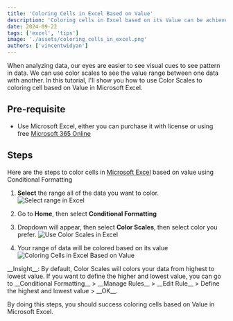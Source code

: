 ```yaml
---
title: 'Coloring Cells in Excel Based on Value'
description: 'Coloring cells in Excel based on its Value can be achieve using Color Scales feature in Conditional Formatting'
date: 2024-09-22
tags: ['excel', 'tips']
image: './assets/coloring_cells_in_excel.png'
authors: ['vincentwidyan']
---
```



When analyzing data, our eyes are easier to see visual cues to see pattern in data. We can use color scales to see the value range between one data with another. In this tutorial, I'll show you how to use Color Scales to coloring cell based on Value in Microsoft Excel. 

## Pre-requisite
- Use Microsoft Excel, either you can purchase it with license or using free [Microsoft 365 Online](https://www.microsoft.com/en-us/microsoft-365/free-office-online-for-the-web#:~:text=Use%20Microsoft%20365%20apps%20for,the%20web%20(formerly%20Office).)
## Steps
Here are the steps to color cells in [Microsoft Excel](https://excel.cloud.microsoft) based on value using Conditional Formatting

1. __Select__ the range all of the data you want to color.
![Select range in Excel](./assets/coloring_cells_in_excel.jpg)

2. Go to __Home__, then select __Conditional Formatting__
3. Dropdown will appear, then select __Color Scales__, then select color you prefer.
![Use Color Scales in Excel](./assets/coloring_cells_in_excel_2.jpg)

4. Your range of data will be colored based on its value
![Coloring Cells in Excel Based on Value](./assets/coloring_cells_in_excel_3.jpg)


<InfoBox type="inform">
__Insight__: By default, Color Scales will colors your data from highest to lowest value. If you want to define the higher and lowest value, you can go to __Conditional Formatting__ > __Manage Rules__ > __Edit Rule__ > Define the highest and lowest value > __OK__.
</InfoBox>

By doing this steps, you should success coloring cells based on Value in Microsoft Excel.